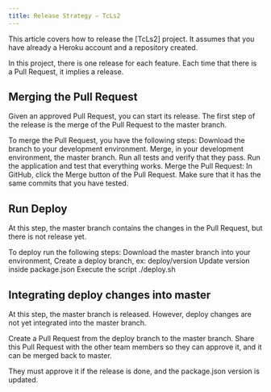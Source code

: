```yaml
---
title: Release Strategy — TcLs2
---
```


This article covers how to release the [TcLs2] project.
It assumes that you have already a Heroku account and a repository created. 

In this project, there is one release for each feature. Each time that there is a Pull Request, it implies a release. 

## Merging the Pull Request
Given an approved Pull Request, you can start its release.
The first step of the release is the merge of the Pull Request to the master branch. 

To merge the Pull Request, you have the following steps:
Download the branch to your development environment.
Merge, in your development environment, the master branch.
Run all tests and verify that they pass.
Run the application and test that everything works.
Merge the Pull Request: In GitHub, click the Merge button of the Pull Request. Make sure that it has the same commits that you have tested.

## Run Deploy
At this step, the master branch contains the changes in the Pull Request, but there is not release yet.

To deploy run the following steps:
Download the master branch into your environment,
Create a deploy branch, ex: deploy/version
Update version inside package.json
Execute the script ./deploy.sh

## Integrating deploy changes into master
At this step, the master branch is released. However, deploy changes are not yet integrated into the master branch. 

Create a Pull Request from the deploy branch to the master branch. 
Share this Pull Request with the other team members so they can approve it, and it can be merged back to master.

They must approve it if the release is done, and the package.json version is updated.